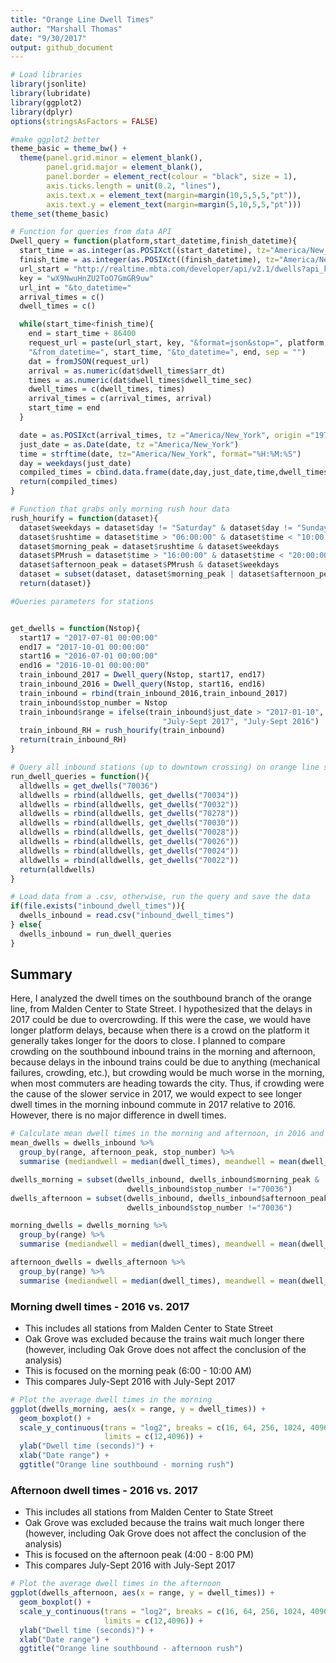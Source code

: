 ```yaml
---
title: "Orange Line Dwell Times"
author: "Marshall Thomas"
date: "9/30/2017"
output: github_document
---
```


```r
# Load libraries
library(jsonlite)
library(lubridate)
library(ggplot2)
library(dplyr)
options(stringsAsFactors = FALSE)

#make ggplot2 better
theme_basic = theme_bw() +
  theme(panel.grid.minor = element_blank(),
        panel.grid.major = element_blank(),
        panel.border = element_rect(colour = "black", size = 1),
        axis.ticks.length = unit(0.2, "lines"),
        axis.text.x = element_text(margin=margin(10,5,5,5,"pt")),
        axis.text.y = element_text(margin=margin(5,10,5,5,"pt")))
theme_set(theme_basic)

```

```r
# Function for queries from data API
Dwell_query = function(platform,start_datetime,finish_datetime){
  start_time = as.integer(as.POSIXct((start_datetime), tz="America/New_York"))
  finish_time = as.integer(as.POSIXct((finish_datetime), tz="America/New_York"))
  url_start = "http://realtime.mbta.com/developer/api/v2.1/dwells?api_key="
  key = "wX9NwuHnZU2ToO7GmGR9uw"
  url_int = "&to_datetime="
  arrival_times = c()
  dwell_times = c()

  while(start_time<finish_time){
    end = start_time + 86400
    request_url = paste(url_start, key, "&format=json&stop=", platform,
    "&from_datetime=", start_time, "&to_datetime=", end, sep = "")
    dat = fromJSON(request_url)
    arrival = as.numeric(dat$dwell_times$arr_dt)
    times = as.numeric(dat$dwell_times$dwell_time_sec)
    dwell_times = c(dwell_times, times)
    arrival_times = c(arrival_times, arrival)
    start_time = end
  }

  date = as.POSIXct(arrival_times, tz ="America/New_York", origin ="1970-01-01")
  just_date = as.Date(date, tz ="America/New_York")
  time = strftime(date, tz="America/New_York", format="%H:%M:%S")
  day = weekdays(just_date)
  compiled_times = cbind.data.frame(date,day,just_date,time,dwell_times)
  return(compiled_times)
}
```

```r
# Function that grabs only morning rush hour data
rush_hourify = function(dataset){
  dataset$weekdays = dataset$day != "Saturday" & dataset$day != "Sunday"
  dataset$rushtime = dataset$time > "06:00:00" & dataset$time < "10:00:00"
  dataset$morning_peak = dataset$rushtime & dataset$weekdays
  dataset$PMrush = dataset$time > "16:00:00" & dataset$time < "20:00:00" 
  dataset$afternoon_peak = dataset$PMrush & dataset$weekdays
  dataset = subset(dataset, dataset$morning_peak | dataset$afternoon_peak)
  return(dataset)}
```


```r
#Queries parameters for stations


get_dwells = function(Nstop){
  start17 = "2017-07-01 00:00:00"
  end17 = "2017-10-01 00:00:00"
  start16 = "2016-07-01 00:00:00"
  end16 = "2016-10-01 00:00:00"
  train_inbound_2017 = Dwell_query(Nstop, start17, end17)
  train_inbound_2016 = Dwell_query(Nstop, start16, end16)
  train_inbound = rbind(train_inbound_2016,train_inbound_2017)
  train_inbound$stop_number = Nstop
  train_inbound$range = ifelse(train_inbound$just_date > "2017-01-10", 
                                  "July-Sept 2017", "July-Sept 2016")
  train_inbound_RH = rush_hourify(train_inbound)  
  return(train_inbound_RH)
}
```

```r
# Query all inbound stations (up to downtown crossing) on orange line southbound
run_dwell_queries = function(){
  alldwells = get_dwells("70036")
  alldwells = rbind(alldwells, get_dwells("70034"))
  alldwells = rbind(alldwells, get_dwells("70032"))
  alldwells = rbind(alldwells, get_dwells("70278"))
  alldwells = rbind(alldwells, get_dwells("70030"))
  alldwells = rbind(alldwells, get_dwells("70028"))
  alldwells = rbind(alldwells, get_dwells("70026"))
  alldwells = rbind(alldwells, get_dwells("70024"))
  alldwells = rbind(alldwells, get_dwells("70022"))
  return(alldwells)
}
```

```r
# Load data from a .csv, otherwise, run the query and save the data
if(file.exists("inbound_dwell_times")){
  dwells_inbound = read.csv("inbound_dwell_times")
} else{
  dwells_inbound = run_dwell_queries
}
```


## Summary

Here, I analyzed the dwell times on the southbound branch of the orange line,
 from Malden Center to State Street. I hypothesized that the delays in 2017 
 could be due to overcrowding. If this were the case, we would have longer platform 
 delays, because when there is a crowd on the platform it generally takes longer
 for the  doors to close. I planned to compare crowding on the southbound
 inbound  trains in the morning and afternoon, because  delays in the inbound 
 trains could be due to anything (mechanical failures, crowding, etc.), but 
 crowding would be much worse in the morning, when most commuters are heading 
 towards the city. Thus, if crowding were the cause of the slower service in 
 2017, we would expect to see longer dwell times in the morning inbound commute 
 in 2017 relative to 2016. However, there is no major difference in dwell times.
 
```r
# Calculate mean dwell times in the morning and afternoon, in 2016 and 2017
mean_dwells = dwells_inbound %>%
  group_by(range, afternoon_peak, stop_number) %>% 
  summarise (mediandwell = median(dwell_times), meandwell = mean(dwell_times))

dwells_morning = subset(dwells_inbound, dwells_inbound$morning_peak & 
                          dwells_inbound$stop_number !="70036")
dwells_afternoon = subset(dwells_inbound, dwells_inbound$afternoon_peak & 
                          dwells_inbound$stop_number !="70036")

morning_dwells = dwells_morning %>%
  group_by(range) %>% 
  summarise (mediandwell = median(dwell_times), meandwell = mean(dwell_times))

afternoon_dwells = dwells_afternoon %>%
  group_by(range) %>% 
  summarise (mediandwell = median(dwell_times), meandwell = mean(dwell_times))

```

### Morning dwell times - 2016 vs. 2017

- This includes all stations from Malden Center to State Street
- Oak Grove was excluded because the trains wait much longer there (however, 
including Oak Grove does not affect the conclusion of the analysis)
- This is focused on the morning peak (6:00 - 10:00 AM)
- This compares July-Sept 2016 with July-Sept 2017

```r
# Plot the average dwell times in the morning
ggplot(dwells_morning, aes(x = range, y = dwell_times)) +
  geom_boxplot() +
  scale_y_continuous(trans = "log2", breaks = c(16, 64, 256, 1024, 4096), 
                     limits = c(12,4096)) +
  ylab("Dwell time (seconds)") +
  xlab("Date range") +
  ggtitle("Orange line southbound - morning rush")
```

### Afternoon dwell times - 2016 vs. 2017

- This includes all stations from Malden Center to State Street
- Oak Grove was excluded because the trains wait much longer there (however, 
including Oak Grove does not affect the conclusion of the analysis)
- This is focused on the afternoon peak (4:00 - 8:00 PM)
- This compares July-Sept 2016 with July-Sept 2017

```r
# Plot the average dwell times in the afternoon
ggplot(dwells_afternoon, aes(x = range, y = dwell_times)) +
  geom_boxplot() +
  scale_y_continuous(trans = "log2", breaks = c(16, 64, 256, 1024, 4096), 
                     limits = c(12,4096)) +
  ylab("Dwell time (seconds)") +
  xlab("Date range") +
  ggtitle("Orange line southbound - afternoon rush")
```

